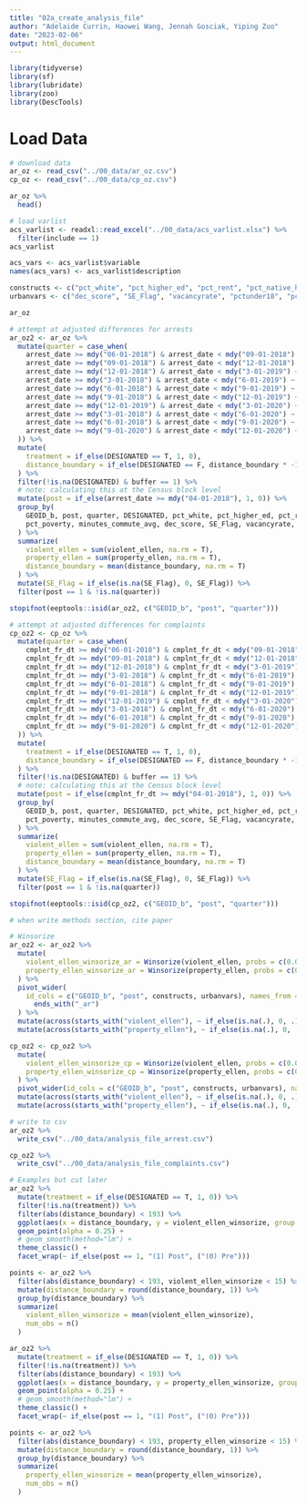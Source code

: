 ```yaml
---
title: "02a_create_analysis_file"
author: "Adelaide Currin, Haowei Wang, Jennah Gosciak, Yiping Zuo"
date: "2023-02-06"
output: html_document
---
```


```r
library(tidyverse)
library(sf)
library(lubridate)
library(zoo)
library(DescTools)
```

# Load Data

```r
# download data
ar_oz <- read_csv("../00_data/ar_oz.csv")
cp_oz <- read_csv("../00_data/cp_oz.csv")

ar_oz %>%
  head()
```

```r
# load varlist
acs_varlist <- readxl::read_excel("../00_data/acs_varlist.xlsx") %>%
  filter(include == 1)
acs_varlist

acs_vars <- acs_varlist$variable
names(acs_vars) <- acs_varlist$description

constructs <- c("pct_white", "pct_higher_ed", "pct_rent", "pct_native_hc_covered", "pct_poverty", "minutes_commute_avg")
urbanvars <- c("dec_score", "SE_Flag", "vacancyrate", "pctunder18", "pctover64")

ar_oz
```

```r
# attempt at adjusted differences for arrests
ar_oz2 <- ar_oz %>%
  mutate(quarter = case_when(
    arrest_date >= mdy("06-01-2018") & arrest_date < mdy("09-01-2018") ~ 1,
    arrest_date >= mdy("09-01-2018") & arrest_date < mdy("12-01-2018") ~ 2,
    arrest_date >= mdy("12-01-2018") & arrest_date < mdy("3-01-2019") ~ 3,
    arrest_date >= mdy("3-01-2018") & arrest_date < mdy("6-01-2019") ~ 4,
    arrest_date >= mdy("6-01-2018") & arrest_date < mdy("9-01-2019") ~ 5,
    arrest_date >= mdy("9-01-2018") & arrest_date < mdy("12-01-2019") ~ 6,
    arrest_date >= mdy("12-01-2019") & arrest_date < mdy("3-01-2020") ~ 7,
    arrest_date >= mdy("3-01-2018") & arrest_date < mdy("6-01-2020") ~ 8,
    arrest_date >= mdy("6-01-2018") & arrest_date < mdy("9-01-2020") ~ 9,
    arrest_date >= mdy("9-01-2020") & arrest_date < mdy("12-01-2020") ~ 10
  )) %>%
  mutate(
    treatment = if_else(DESIGNATED == T, 1, 0),
    distance_boundary = if_else(DESIGNATED == F, distance_boundary * -1, distance_boundary)
  ) %>%
  filter(!is.na(DESIGNATED) & buffer == 1) %>%
  # note: calculating this at the Census block level
  mutate(post = if_else(arrest_date >= mdy("04-01-2018"), 1, 0)) %>%
  group_by(
    GEOID_b, post, quarter, DESIGNATED, pct_white, pct_higher_ed, pct_rent, pct_native_hc_covered,
    pct_poverty, minutes_commute_avg, dec_score, SE_Flag, vacancyrate, pctunder18, pctover64, buffer
  ) %>%
  summarize(
    violent_ellen = sum(violent_ellen, na.rm = T),
    property_ellen = sum(property_ellen, na.rm = T),
    distance_boundary = mean(distance_boundary, na.rm = T)
  ) %>%
  mutate(SE_Flag = if_else(is.na(SE_Flag), 0, SE_Flag)) %>%
  filter(post == 1 & !is.na(quarter))

stopifnot(eeptools::isid(ar_oz2, c("GEOID_b", "post", "quarter")))
```

```r
# attempt at adjusted differences for complaints
cp_oz2 <- cp_oz %>%
  mutate(quarter = case_when(
    cmplnt_fr_dt >= mdy("06-01-2018") & cmplnt_fr_dt < mdy("09-01-2018") ~ 1,
    cmplnt_fr_dt >= mdy("09-01-2018") & cmplnt_fr_dt < mdy("12-01-2018") ~ 2,
    cmplnt_fr_dt >= mdy("12-01-2018") & cmplnt_fr_dt < mdy("3-01-2019") ~ 3,
    cmplnt_fr_dt >= mdy("3-01-2018") & cmplnt_fr_dt < mdy("6-01-2019") ~ 4,
    cmplnt_fr_dt >= mdy("6-01-2018") & cmplnt_fr_dt < mdy("9-01-2019") ~ 5,
    cmplnt_fr_dt >= mdy("9-01-2018") & cmplnt_fr_dt < mdy("12-01-2019") ~ 6,
    cmplnt_fr_dt >= mdy("12-01-2019") & cmplnt_fr_dt < mdy("3-01-2020") ~ 7,
    cmplnt_fr_dt >= mdy("3-01-2018") & cmplnt_fr_dt < mdy("6-01-2020") ~ 8,
    cmplnt_fr_dt >= mdy("6-01-2018") & cmplnt_fr_dt < mdy("9-01-2020") ~ 9,
    cmplnt_fr_dt >= mdy("9-01-2020") & cmplnt_fr_dt < mdy("12-01-2020") ~ 10
  )) %>%
  mutate(
    treatment = if_else(DESIGNATED == T, 1, 0),
    distance_boundary = if_else(DESIGNATED == F, distance_boundary * -1, distance_boundary)
  ) %>%
  filter(!is.na(DESIGNATED) & buffer == 1) %>%
  # note: calculating this at the Census block level
  mutate(post = if_else(cmplnt_fr_dt >= mdy("04-01-2018"), 1, 0)) %>%
  group_by(
    GEOID_b, post, quarter, DESIGNATED, pct_white, pct_higher_ed, pct_rent, pct_native_hc_covered,
    pct_poverty, minutes_commute_avg, dec_score, SE_Flag, vacancyrate, pctunder18, pctover64, buffer
  ) %>%
  summarize(
    violent_ellen = sum(violent_ellen, na.rm = T),
    property_ellen = sum(property_ellen, na.rm = T),
    distance_boundary = mean(distance_boundary, na.rm = T)
  ) %>%
  mutate(SE_Flag = if_else(is.na(SE_Flag), 0, SE_Flag)) %>%
  filter(post == 1 & !is.na(quarter))

stopifnot(eeptools::isid(cp_oz2, c("GEOID_b", "post", "quarter")))

# when write methods section, cite paper
```

```r
# Winsorize
ar_oz2 <- ar_oz2 %>%
  mutate(
    violent_ellen_winsorize_ar = Winsorize(violent_ellen, probs = c(0.01, 0.99)),
    property_ellen_winsorize_ar = Winsorize(property_ellen, probs = c(0.01, 0.99))
  ) %>%
  pivot_wider(
    id_cols = c("GEOID_b", "post", constructs, urbanvars), names_from = "quarter", values_from =
      ends_with("_ar")
  ) %>%
  mutate(across(starts_with("violent_ellen"), ~ if_else(is.na(.), 0, .))) %>%
  mutate(across(starts_with("property_ellen"), ~ if_else(is.na(.), 0, .)))

cp_oz2 <- cp_oz2 %>%
  mutate(
    violent_ellen_winsorize_cp = Winsorize(violent_ellen, probs = c(0.01, 0.99)),
    property_ellen_winsorize_cp = Winsorize(property_ellen, probs = c(0.01, 0.99))
  ) %>%
  pivot_wider(id_cols = c("GEOID_b", "post", constructs, urbanvars), names_from = "quarter", values_from = ends_with("_cp")) %>%
  mutate(across(starts_with("violent_ellen"), ~ if_else(is.na(.), 0, .))) %>%
  mutate(across(starts_with("property_ellen"), ~ if_else(is.na(.), 0, .)))
```

```r
# write to csv
ar_oz2 %>%
  write_csv("../00_data/analysis_file_arrest.csv")

cp_oz2 %>%
  write_csv("../00_data/analysis_file_complaints.csv")
```

```r
# Examples but cut later
ar_oz2 %>%
  mutate(treatment = if_else(DESIGNATED == T, 1, 0)) %>%
  filter(!is.na(treatment)) %>%
  filter(abs(distance_boundary) < 193) %>%
  ggplot(aes(x = distance_boundary, y = violent_ellen_winsorize, group = DESIGNATED, color = DESIGNATED)) +
  geom_point(alpha = 0.25) +
  # geom_smooth(method="lm") +
  theme_classic() +
  facet_wrap(~ if_else(post == 1, "(1) Post", ("(0) Pre")))

points <- ar_oz2 %>%
  filter(abs(distance_boundary) < 193, violent_ellen_winsorize < 15) %>%
  mutate(distance_boundary = round(distance_boundary, 1)) %>%
  group_by(distance_boundary) %>%
  summarize(
    violent_ellen_winsorize = mean(violent_ellen_winsorize),
    num_obs = n()
  )

ar_oz2 %>%
  mutate(treatment = if_else(DESIGNATED == T, 1, 0)) %>%
  filter(!is.na(treatment)) %>%
  filter(abs(distance_boundary) < 193) %>%
  ggplot(aes(x = distance_boundary, y = property_ellen_winsorize, group = DESIGNATED, color = DESIGNATED)) +
  geom_point(alpha = 0.25) +
  # geom_smooth(method="lm") +
  theme_classic() +
  facet_wrap(~ if_else(post == 1, "(1) Post", ("(0) Pre")))

points <- ar_oz2 %>%
  filter(abs(distance_boundary) < 193, property_ellen_winsorize < 15) %>%
  mutate(distance_boundary = round(distance_boundary, 1)) %>%
  group_by(distance_boundary) %>%
  summarize(
    property_ellen_winsorize = mean(property_ellen_winsorize),
    num_obs = n()
  )
```




